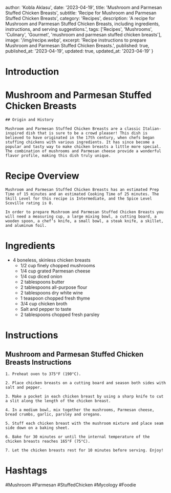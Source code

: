 
  author: 'Kobla Aklasu',
  date: '2023-04-19',
  title: 'Mushroom and Parmesan Stuffed Chicken Breasts',
  subtitle: 'Recipe for Mushroom and Parmesan Stuffed Chicken Breasts',
  category: 'Recipes',
  description: 'A recipe for Mushroom and Parmesan Stuffed Chicken Breasts, including ingredients, instructions, and serving suggestions.',
  tags: ['Recipes', 'Mushrooms', 'Culinary', 'Gourmet', 'mushroom and parmesan stuffed chicken breasts'],
  image: '/img/recipe.webp',
  excerpt: 'Recipe instructions to prepare Mushroom and Parmesan Stuffed Chicken Breasts.',
  published: true,
  published_at: '2023-04-19',
  updated: true,
  updated_at: '2023-04-19'
}


  # Introduction

# Mushroom and Parmesan Stuffed Chicken Breasts
    
    ## Origin and History
    
    Mushroom and Parmesan Stuffed Chicken Breasts are a classic Italian-inspired dish that is sure to be a crowd pleaser! This dish is believed to have originated in the 17th century, when chefs began stuffing chickens with various ingredients. It has since become a popular and tasty way to make chicken breasts a little more special. The combination of mushrooms and Parmesan cheese provide a wonderful flavor profile, making this dish truly unique.

# Recipe Overview

    Mushroom and Parmesan Stuffed Chicken Breasts has an estimated Prep Time of 15 minutes and an estimated Cooking Time of 25 minutes. The Skill Level for this recipe is Intermediate, and the Spice Level Scoville rating is 0.
    
    In order to prepare Mushroom and Parmesan Stuffed Chicken Breasts you will need a measuring cup, a large mixing bowl, a cutting board, a wooden spoon, a chef’s knife, a small bowl, a steak knife, a skillet, and aluminum foil.

# Ingredients

* 4 boneless, skinless chicken breasts
    * 1/2 cup finely chopped mushrooms
    * 1/4 cup grated Parmesan cheese
    * 1/4 cup diced onion
    * 2 tablespoons butter
    * 2 tablespoons all-purpose flour
    * 2 tablespoons dry white wine
    * 1 teaspoon chopped fresh thyme
    * 3/4 cup chicken broth
    * Salt and pepper to taste
    * 2 tablespoons chopped fresh parsley

# Instructions

## Mushroom and Parmesan Stuffed Chicken Breasts Instructions
    
    1. Preheat oven to 375°F (190°C).
    
    2. Place chicken breasts on a cutting board and season both sides with salt and pepper.
    
    3. Make a pocket in each chicken breast by using a sharp knife to cut a slit along the length of the chicken breast.
    
    4. In a medium bowl, mix together the mushrooms, Parmesan cheese, bread crumbs, garlic, parsley and oregano.
    
    5. Stuff each chicken breast with the mushroom mixture and place seam side down on a baking sheet.
    
    6. Bake for 30 minutes or until the internal temperature of the chicken breasts reaches 165°F (75°C).
    
    7. Let the chicken breasts rest for 10 minutes before serving. Enjoy!

# Hashtags

#Mushroom #Parmesan #StuffedChicken #Mycology #Foodie



